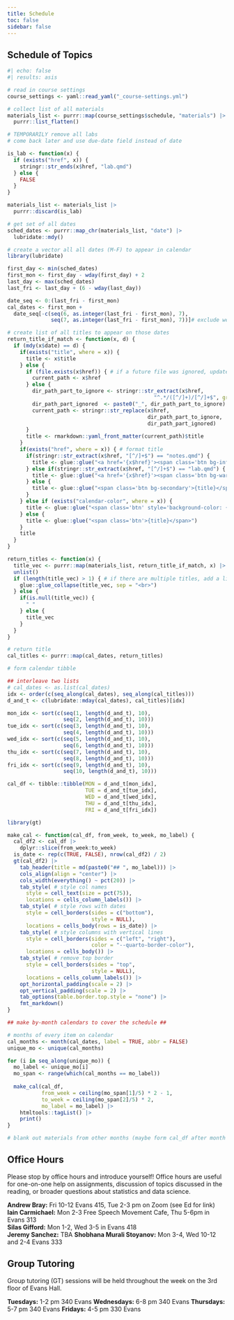 ```yaml
---
title: Schedule
toc: false
sidebar: false
---
```


<!-- **Class Sessions**: 2 hr blocks on Wednesday and Friday\ -->
<!-- **Workshop**: 1 hr Monday\ -->
<!-- **Reading Questions due**: 11:59 pm Tuesday and Thursday on Gradescope\ -->
<!-- **Labs and PS due**: Tuesday morning 10 am on Gradescope\ -->
<!-- **Homework Party**: Thursday 4-6 pm in Evans 342\ -->
<!-- **Final Exam**: Thursday 5/11/23 in person from 11:30am-2:30pm -->

:::{.panel-tabset}

## Schedule of Topics

```r
#| echo: false
#| results: asis

# read in course settings
course_settings <- yaml::read_yaml("_course-settings.yml")

# collect list of all materials
materials_list <- purrr::map(course_settings$schedule, "materials") |>
  purrr::list_flatten()

# TEMPORARILY remove all labs
# come back later and use due-date field instead of date

is_lab <- function(x) {
  if (exists("href", x)) {
    stringr::str_ends(x$href, "lab.qmd")
  } else {
    FALSE
  }
}

materials_list <- materials_list |>
  purrr::discard(is_lab)

# get set of all dates
sched_dates <- purrr::map_chr(materials_list, "date") |>
  lubridate::mdy()

# create a vector all all dates (M-F) to appear in calendar
library(lubridate)

first_day <- min(sched_dates)
first_mon <- first_day - wday(first_day) + 2
last_day <- max(sched_dates)
last_fri <- last_day + (6 - wday(last_day))

date_seq <- 0:(last_fri - first_mon)
cal_dates <- first_mon + 
  date_seq[-c(seq(6, as.integer(last_fri - first_mon), 7),
              seq(7, as.integer(last_fri - first_mon), 7))]# exclude weekends

# create list of all titles to appear on those dates
return_title_if_match <- function(x, d) {
  if (mdy(x$date) == d) {
    if(exists("title", where = x)) {
      title <- x$title
    } else {
      if (file.exists(x$href)) { # if a future file was ignored, update path
        current_path <- x$href
      } else {
        dir_path_part_to_ignore <- stringr::str_extract(x$href,
                                               "^.*/([^/]+)/[^/]+$", group = 1)
        dir_path_part_ignored  <- paste0("_", dir_path_part_to_ignore)
        current_path <- stringr::str_replace(x$href,
                                             dir_path_part_to_ignore,
                                             dir_path_part_ignored)
      }
      title <- rmarkdown::yaml_front_matter(current_path)$title
    }
    if(exists("href", where = x)) { # format title
      if(stringr::str_extract(x$href, "[^/]+$") == "notes.qmd") {
        title <- glue::glue("<a href='{x$href}'><span class='btn bg-info'>{title}</span></a>")
      } else if(stringr::str_extract(x$href, "[^/]+$") == "lab.qmd") {
        title <- glue::glue("<a href='{x$href}'><span class='btn bg-warning'>{title}</span></a>")
      } else {
        title <- glue::glue("<span class='btn bg-secondary'>{title}</span>")
      }
    } else if (exists("calendar-color", where = x)) {
      title <- glue::glue("<span class='btn' style='background-color: {x$`calendar-color`};'>{title}</span>")
    } else {
      title <- glue::glue("<span class='btn'>{title}</span>")
    }
    title
  }
}

return_titles <- function(x) {
  title_vec <- purrr::map(materials_list, return_title_if_match, x) |>
  unlist()
  if (length(title_vec) > 1) { # if there are multiple titles, add a line break
    glue::glue_collapse(title_vec, sep = "<br>")
  } else {
    if(is.null(title_vec)) {
      " "
    } else {
      title_vec
    }
  }
}

# return title
cal_titles <- purrr::map(cal_dates, return_titles)

# form calendar tibble

## interleave two lists
# cal_dates <- as.list(cal_dates)
idx <- order(c(seq_along(cal_dates), seq_along(cal_titles)))
d_and_t <- c(lubridate::mday(cal_dates), cal_titles)[idx]

mon_idx <- sort(c(seq(1, length(d_and_t), 10),
                  seq(2, length(d_and_t), 10)))
tue_idx <- sort(c(seq(3, length(d_and_t), 10),
                  seq(4, length(d_and_t), 10)))
wed_idx <- sort(c(seq(5, length(d_and_t), 10),
                  seq(6, length(d_and_t), 10)))
thu_idx <- sort(c(seq(7, length(d_and_t), 10),
                  seq(8, length(d_and_t), 10)))
fri_idx <- sort(c(seq(9, length(d_and_t), 10),
                  seq(10, length(d_and_t), 10)))

cal_df <- tibble::tibble(MON = d_and_t[mon_idx],
                         TUE = d_and_t[tue_idx],
                         WED = d_and_t[wed_idx],
                         THU = d_and_t[thu_idx],
                         FRI = d_and_t[fri_idx])

library(gt)

make_cal <- function(cal_df, from_week, to_week, mo_label) {
  cal_df2 <- cal_df |>
    dplyr::slice(from_week:to_week)
  is_date <- rep(c(TRUE, FALSE), nrow(cal_df2) / 2)
  gt(cal_df2) |>
    tab_header(title = md(paste0("## ", mo_label))) |>
    cols_align(align = "center") |>
    cols_width(everything() ~ pct(20)) |>
    tab_style( # style col names
      style = cell_text(size = pct(75)),
      locations = cells_column_labels()) |>
    tab_style( # style rows with dates
      style = cell_borders(sides = c("bottom"),
                           style = NULL),
      locations = cells_body(rows = is_date)) |> 
    tab_style( # style columns with vertical lines
      style = cell_borders(sides = c("left", "right"),
                           color = "--quarto-border-color"),
      locations = cells_body()) |>
    tab_style( # remove top border
      style = cell_borders(sides = "top",
                           style = NULL),
      locations = cells_column_labels()) |>
    opt_horizontal_padding(scale = 2) |>
    opt_vertical_padding(scale = 2) |>
    tab_options(table.border.top.style = "none") |>
    fmt_markdown()
}

## make by-month calendars to cover the schedule ##

# months of every item on calendar
cal_months <- month(cal_dates, label = TRUE, abbr = FALSE)
unique_mo <- unique(cal_months)

for (i in seq_along(unique_mo)) {
  mo_label <- unique_mo[i]
  mo_span <- range(which(cal_months == mo_label))
  
  make_cal(cal_df,
           from_week = ceiling(mo_span[1]/5) * 2 - 1, 
           to_week = ceiling(mo_span[2]/5) * 2,
           mo_label = mo_label) |>
    htmltools::tagList() |>
    print()
}

# blank out materials from other months (maybe form cal_df after month is specified)
```

<!-- ![](assets/schedule-sketch-3.png) -->

## Office Hours

Please stop by office hours and introduce yourself! Office hours are useful for one-on-one help on assignments, discussion of topics discussed in the reading, or broader questions about statistics and data science.

**Andrew Bray:** Fri 10-12 Evans 415, Tue 2-3 pm on Zoom (see Ed for link) \
**Iain Carmichael:** Mon 2-3 Free Speech Movement Cafe, Thu 5-6pm in Evans 313 \
**Silas Gifford:** Mon 1-2, Wed 3-5 in Evans 418 \
**Jeremy Sanchez:** TBA
**Shobhana Murali Stoyanov:** Mon 3-4, Wed 10-12 and 2-4 Evans 333

## Group Tutoring

Group tutoring (GT) sessions will be held throughout the week on the 3rd floor of Evans Hall.

**Tuesdays:** 1-2 pm 340 Evans 
**Wednesdays:** 6-8 pm 340 Evans 
**Thursdays:** 5-7 pm 340 Evans 
**Fridays:** 4-5 pm 330 Evans 

:::
